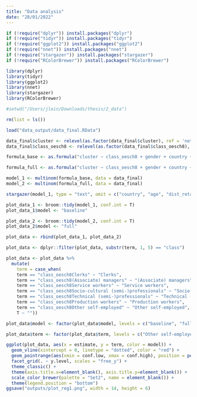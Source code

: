 ```yaml
---
title: "Data analysis"
date: "28/01/2022"
---
```


```r
if (!require("dplyr")) install.packages("dplyr")
if (!require("tidyr")) install.packages("tidyr")
if (!require("ggplot2")) install.packages("ggplot2")
if (!require("nnet")) install.packages("nnet")
if (!require("stargazer")) install.packages("stargazer")
if (!require("RColorBrewer")) install.packages("RColorBrewer")

library(dplyr)
library(tidyr)
library(ggplot2)
library(nnet)
library(stargazer)
library(RColorBrewer)

#setwd("/Users/jlein/Downloads/thesis/2_data")

rm(list = ls())

load("data_output/data_final.RData")
```

```r
data_final$cluster <- relevel(as.factor(data_final$cluster), ref = 'not_retired')
data_final$class_oesch8 <- relevel(as.factor(data_final$class_oesch8), ref = 'Production workers')

formula_base <- as.formula("cluster ~ class_oesch8 + gender + country + year + age")

formula_full <- as.formula("cluster ~ class_oesch8 + gender + country + year + age + dist_retage + ill_health + employed_years + education_years + macro_unemp_gender + family_status + nchildren")

model_1 <- multinom(formula_base, data = data_final)
model_2 <- multinom(formula_full, data = data_final)
```

```r
stargazer(model_1, type = "text", omit = c("country", "age", "dist_retage", "year"))
```

```r
plot_data_1 <- broom::tidy(model_1, conf.int = T)
plot_data_1$model <- "baseline"

plot_data_2 <- broom::tidy(model_2, conf.int = T)
plot_data_2$model <- "full"

plot_data <- rbind(plot_data_1, plot_data_2)

plot_data <- dplyr::filter(plot_data, substr(term, 1, 5) == "class")

plot_data <- plot_data %>%
  mutate(
    term = case_when(
    term == "class_oesch8Clerks" ~ "Clerks",
    term == "class_oesch8(Associate) managers" ~ "(Associate) managers",
    term == "class_oesch8Service workers" ~ "Service workers",
    term == "class_oesch8Socio-cultural (semi-)professionals" ~ "Socio-cultural (semi-)professionals",
    term == "class_oesch8Technical (semi-)professionals" ~ "Technical (semi-)professionals",
    term == "class_oesch8Production workers" ~ "Production workers",
    term == "class_oesch8Other self-employed" ~ "Other self-employed",
    T ~ ""))

plot_data$model <- factor(plot_data$model, levels = c("baseline", "full"))

plot_data$term <- factor(plot_data$term, levels = c("Other self-employed", "Technical \n (semi-)professionals", "(Associate) managers", "Clerks", "Socio-cultural \n (semi-)professionals", "Service workers"))

ggplot(plot_data, aes(x = estimate, y = term, color = model)) +
  geom_vline(xintercept = 0, linetype = "dotted", color = "red") +
  geom_pointrange(aes(xmin = conf.low, xmax = conf.high), position = position_dodge(width = 0.5)) +
  facet_grid(. ~ y.level, scales = "free_y") +
  theme_classic() +
  theme(axis.title.x=element_blank(), axis.title.y=element_blank()) +
  scale_color_brewer(palette = "Set2", name = element_blank()) +
  theme(legend.position = "bottom")
ggsave("outputs/plot_reg1.png", width = 14, height = 6)
```

```r
```